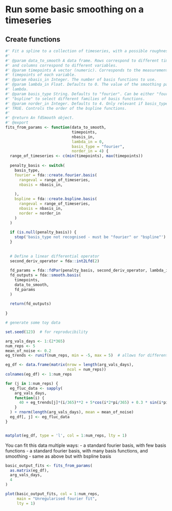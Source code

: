 # Run some basic smoothing on a timeseries

## Create functions

```r
#' Fit a spline to a collection of timeseries, with a possible roughness penalty
#'
#' @param data_to_smooth A data frame. Rows correspond to different time points
#' and columns correspond to different variables.
#' @param timepoints A vector (numeric). Corresponds to the measurement 
#' timepoints of each variable.
#' @param nbasis_in Integer. The number of basis functions to use.
#' @param lambda_in Float. Defaults to 0. The value of the smoothing parameter,
#' lambda.
#' @param basis_type String. Defaults to "fourier". Can be either "fourier" or
#' "bspline" to select different families of basis functions.
#' @param norder_in Integer. Defaults to 4. Only relevant if basis_type = 
#' TRUE. Controls the order of the bspline functions.
#'
#' @return An fdSmooth object.
#' @export
fits_from_params <- function(data_to_smooth,
                             timepoints,
                             nbasis_in,
                             lambda_in = 0,
                             basis_type = "fourier",
                             norder_in = 4) {
  range_of_timeseries <- c(min(timepoints), max(timepoints))
  
  penalty_basis <- switch(
    basis_type,
    fourier = fda::create.fourier.basis(
      rangeval = range_of_timeseries,
      nbasis = nbasis_in,
      
    ),
    bspline = fda::create.bspline.basis(
      rangeval = range_of_timeseries,
      nbasis = nbasis_in,
      norder = norder_in
    )
  )
  
  if (is.null(penalty_basis)) {
    stop('basis_type not recognised - must be "fourier" or "bspline"')
  }
  
  
  # Define a linear differential operator
  second_deriv_operator = fda::int2Lfd(2)
  
  fd_params = fda::fdPar(penalty_basis, second_deriv_operator, lambda_in)
  fd_outputs = fda::smooth.basis(
    timepoints,
    data_to_smooth, 
    fd_params
  )
  
  return(fd_outputs)
  
}
```

```r

# generate some toy data

set.seed(123)  # for reproducibility

arg_vals_days <- 1:(2*365)
num_reps <- 5
mean_of_noise <- 0.2
eg_trends <- runif(num_reps, min = -5, max = 5)  # allows for different trend lines

eg_df <- data.frame(matrix(nrow = length(arg_vals_days),
                           ncol = num_reps))
colnames(eg_df) <- 1:num_reps

for (j in 1:num_reps) {
  eg_fluc_data <- sapply(
    arg_vals_days,
    function(i) {
      40 + eg_trends[j]*(i/365)**2 + 5*cos(i*2*pi/365) + 0.3 * sin(i*pi/3)
    }
  ) + rnorm(length(arg_vals_days), mean = mean_of_noise)
  eg_df[, j] <- eg_fluc_data
}


matplot(eg_df, type = 'l', col = 1:num_reps, lty = 1)
```

You can fit this data multiple ways:
- a standard fourier basis, with few basis functions
- a standard fourier basis, with many basis functions, and smoothing
- same as above but with bspline basis

```r
basic_output_fits <- fits_from_params(
  as.matrix(eg_df),
  arg_vals_days,
  4
)

plot(basic_output_fits, col = 1:num_reps,
     main = "Unregularised fourier fit",
     lty = 1)
```